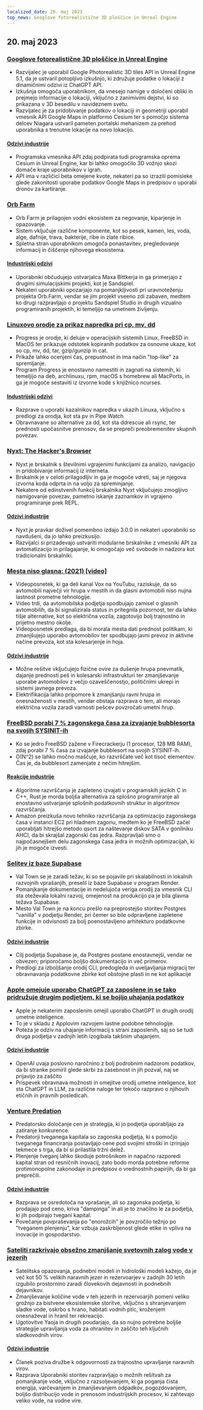 ```yaml
---
localized_date: 20. maj 2023
top_news: Googlove fotorealistične 3D ploščice in Unreal Engine
---
```


## 20. maj 2023

### [Googlove fotorealistične 3D ploščice in Unreal Engine](https://nilsbakker.nl/portfolio/3d-tiles/)

- Razvijalec je uporabil Google Photorealistic 3D tiles API in Unreal Engine 5.1, da je ustvaril potopljivo izkušnjo, ki združuje podatke o lokaciji z dinamičnimi odzivi iz ChatGPT API.
- Izkušnja omogoča uporabnikom, da vnesejo namige v določeni obliki in prejmejo informacije o lokaciji, vključno z zanimivimi dejstvi, ki so prikazana v 3D besedilu v navideznem svetu.
- Razvijalec je za pridobivanje podatkov o lokaciji in geometriji uporabil vmesnik API Google Maps in platformo Cesium ter s pomočjo sistema delcev Niagara ustvaril pameten portalski mehanizem za prehod uporabnika s trenutne lokacije na novo lokacijo.

#### [Odzivi industrije](http://news.ycombinator.com/item?id=36000631)

- Programska vmesnika API zdaj podpirata tudi programska oprema Cesium in Unreal Engine, kar bi lahko omogočilo 3D vožnjo skozi domače kraje uporabnikov v igrah.
- API ima v različici beta omejene kvote, nekateri pa so izrazili pomisleke glede zakonitosti uporabe podatkov Google Maps in predpisov o uporabi dronov za kartiranje.

### [Orb Farm](https://orb.farm/)

- Orb Farm je prilagojen vodni ekosistem za negovanje, kiparjenje in opazovanje.
- Sistem vključuje različne komponente, kot so pesek, kamen, les, voda, alge, dafnije, trava, bakterije, ribe in zlate ribice.
- Spletna stran uporabnikom omogoča ponastavitev, pregledovanje informacij in čiščenje njihovega ekosistema.

#### [Industrijski odzivi](http://news.ycombinator.com/item?id=35999835)

- Uporabniki občudujejo ustvarjalca Maxa Bittkerja in ga primerjajo z drugimi simulacijskimi projekti, kot je Sandspiel.
- Nekateri uporabniki opozarjajo na pomanjkljivosti pri uravnoteženju projekta Orb.Farm, vendar se jim projekt vseeno zdi zabaven, medtem ko drugi razpravljajo o projektu Sandspiel Studio in drugih vizualno programiranih projektih, ki temeljijo na umetnem življenju.

### [Linuxovo orodje za prikaz napredka pri cp, mv, dd](https://github.com/Xfennec/progress)

- Progress je orodje, ki deluje v operacijskih sistemih Linux, FreeBSD in MacOS ter prikazuje odstotek kopiranih podatkov za osnovne ukaze, kot so cp, mv, dd, tar, gzip/gunzip in cat.
- Prikaže lahko ocenjeni čas, prepustnost in ima način "top-like" za spremljanje.
- Program Progress je enostavno namestiti in zagnati na sistemih, ki temeljijo na deb, archlinuxu, rpm, macOS s homebrew ali MacPorts, in ga je mogoče sestaviti iz izvorne kode s knjižnico ncurses.

#### [Industrijski odzivi](http://news.ycombinator.com/item?id=36000407)

- Razprave o uporabi kazalnikov napredka v ukazih Linuxa, vključno s predlogi za orodja, kot sta pv in Pipe Watch
- Obravnavane so alternative za dd, kot sta ddrescue ali rsync, ter prednosti upočasnitve prenosov, da se prepreči preobremenitev skupnih povezav.

### [Nyxt: The Hacker's Browser](https://nyxt.atlas.engineer/)

- Nyxt je brskalnik s številnimi vgrajenimi funkcijami za analizo, navigacijo in pridobivanje informacij iz interneta.
- Brskalnik je v celoti prilagodljiv in ga je mogoče vdreti, saj je njegova izvorna koda odprta in na voljo za spreminjanje.
- Nekatere od edinstvenih funkcij brskalnika Nyxt vključujejo zmogljivo namigovanje povezav, pametno iskanje zaznamkov in vgrajeno programiranje prek REPL.

#### [Odzivi industrije](http://news.ycombinator.com/item?id=36006423)

- Nyxt je pravkar doživel pomembno izdajo 3.0.0 in nekateri uporabniki so navdušeni, da jo lahko preizkusijo.
- Razvijalci si prizadevajo ustvariti modularne brskalnike z vmesniki API za avtomatizacijo in prilagajanje, ki omogočajo več svobode in nadzora kot tradicionalni brskalniki.

### [Mesta niso glasna: (2021) [video]](https://www.youtube.com/watch?v=CTV-wwszGw8)

- Videoposnetek, ki ga deli kanal Vox na YouTubu, raziskuje, da so avtomobili največji vir hrupa v mestih in da glasni avtomobili niso nujna lastnost prometne tehnologije.
- Video trdi, da avtomobilska podjetja spodbujajo zamisel o glasnih avtomobilih, da bi signalizirala status in pritegnila pozornost, ter da lahko tišje alternative, kot so električna vozila, zagotovijo bolj trajnostno in prijetno mestno okolje.
- Videoposnetek predlaga, da bi morala mesta dati prednost politikam, ki zmanjšujejo uporabo avtomobilov ter spodbujajo javni prevoz in aktivne načine prevoza, kot sta kolesarjenje in hoja.

#### [Odzivi industrije](http://news.ycombinator.com/item?id=35999950)

- Možne rešitve vključujejo fizične ovire za dušenje hrupa pnevmatik, dajanje prednosti peš in kolesarski infrastrukturi ter zmanjševanje uporabe avtomobilov z večjo ozaveščenostjo, političnimi ukrepi in sistemi javnega prevoza.
- Elektrifikacija lahko pripomore k zmanjšanju ravni hrupa in onesnaženosti v mestih, vendar obstaja razprava o tem, ali morajo električna vozila zaradi varnosti pešcev povzročati umetni hrup.

### [FreeBSD porabi 7 % zagonskega časa za izvajanje bubblesorta na svojih SYSINIT-ih](https://twitter.com/cperciva/status/1659558311920914432)

- Ko se jedro FreeBSD zažene v Firecrackerju (1 procesor, 128 MB RAM), zdaj porabi 7 % časa za izvajanje bubblesort na svojih SYSINIT-ih.
- O(N^2) se lahko močno maščuje, ko razvrščate več kot tisoč elementov. Čas je, da bubblesort zamenjate z nečim hitrejšim.

#### [Reakcije industrije](http://news.ycombinator.com/item?id=36002574)

- Algoritme razvrščanja je zapleteno izvajati v programskih jezikih C in C++, Rust je morda boljša alternativa za splošno programiranje ali enostavno ustvarjanje splošnih podatkovnih struktur in algoritmov razvrščanja.
- Amazon preizkuša novo tehniko razvrščanja za optimizacijo zagonskega časa v instanci EC2 pri hladnem zagonu, medtem ko je FreeBSD začel uporabljati hitrejšo metodo qsort za naštevanje diskov SATA v gonilniku AHCI, da bi skrajšal zagonski čas jedra. Razpravljali smo o najpočasnejšem delu zagonskega časa jedra in možnih optimizacijah, ki jih je mogoče izvesti.

### [Selitev iz baze Supabase](https://blog.val.town/blog/migrating-from-supabase)

- Val Town se je zaradi težav, ki so se pojavile pri skalabilnosti in lokalnih razvojnih vprašanjih, preselil iz baze Supabase v program Render.
- Pomanjkanje dokumentacije in nedelujoča veriga orodij za vmesnik CLI sta oteževala lokalni razvoj, omejenost na produkcijo pa je bila glavna težava Supabase.
- Mesto Val Town je na koncu prešlo na preprostejšo storitev Postgres "vanilla" v podjetju Render, pri čemer so bile odpravljene zapletene funkcije in odvisnosti za bolj poenostavljeno arhitekturo podatkovne zbirke.

#### [Odzivi industrije](http://news.ycombinator.com/item?id=36004925)

- Cilj podjetja Supabase je, da Postgres postane enostavnejši, vendar ne obvezen; priporočamo boljšo dokumentacijo in več primerov.
- Predlogi za izboljšanje orodij CLI, predogleda in uveljavljanja migracij ter obravnavanja podatkovne zbirke kot obstojne plasti in ne kot aplikacije

### [Apple omejuje uporabo ChatGPT za zaposlene in se tako pridružuje drugim podjetjem, ki se bojijo uhajanja podatkov](https://www.wsj.com/articles/apple-restricts-use-of-chatgpt-joining-other-companies-wary-of-leaks-d44d7d34)

- Apple je nekaterim zaposlenim omejil uporabo ChatGPT in drugih orodij umetne inteligence.
- To je v skladu z Applovim razvojem lastne podobne tehnologije.
- Poteza je odziv na uhajanje informacij s strani zaposlenih, saj so se tudi druga podjetja v zadnjih letih izogibala takšnim uhajanjem.

#### [Odzivi industrije](http://news.ycombinator.com/item?id=36000079)

- OpenAI uvaja poslovno naročnino z bolj podrobnim nadzorom podatkov, da bi stranke pomiril glede skrbi za zasebnost in jih pozval, naj se prijavijo za zaščito
- Prispevek obravnava možnosti in omejitve orodij umetne inteligence, kot sta ChatGPT in LLM, za različne naloge ter tekočo razpravo o njihovih etičnih in pravnih posledicah.

### [Venture Predation](https://papers.ssrn.com/sol3/papers.cfm?abstract_id=4437360)

- Predatorsko določanje cen je strategija, ki jo podjetja uporabljajo za zatiranje konkurence.
- Predatorji tveganega kapitala so zagonska podjetja, ki s pomočjo tveganega financiranja postavljajo cene pod svojimi stroški in izrinjajo tekmece s trga, da bi si prilastila tržni delež.
- Plenjenje tveganj lahko škoduje potrošnikom in napačno razporedi kapital stran od resničnih inovacij, zato bodo morda potrebne reforme protimonopolne zakonodaje in predpisov o vrednostnih papirjih, da bi ga preprečili.

#### [Odzivi industrije](http://news.ycombinator.com/item?id=36003096)

- Razprava se osredotoča na vprašanje, ali so zagonska podjetja, ki prodajajo pod ceno, kriva "dampinga" in ali je to značilno le za podjetja, ki jih podpirajo tvegani kapital.
- Povečanje povpraševanja po "enorožcih" je povzročilo težnjo po "tveganem plenjenju", kar vzbuja zaskrbljenost glede etike in vpliva na inovacije in gospodarstvo.

### [Sateliti razkrivajo obsežno zmanjšanje svetovnih zalog vode v jezerih](https://www.science.org/doi/10.1126/science.abo2812)

- Satelitska opazovanja, podnebni modeli in hidrološki modeli kažejo, da je več kot 50 % velikih naravnih jezer in rezervoarjev v zadnjih 30 letih izgubilo prostornino zaradi človekovih dejavnosti in podnebnih dejavnikov.
- Zmanjševanje količine vode v teh jezerih in rezervoarjih pomeni veliko grožnjo za bistvene ekosistemske storitve, vključno s shranjevanjem sladke vode, oskrbo s hrano, habitati vodnih ptic, kroženjem onesnaževal in hranil ter rekreacijo.
- Ugotovitve Yaoja in drugih poudarjajo, da so nujno potrebne boljše strategije upravljanja voda za ohranitev in zaščito teh ključnih sladkovodnih virov.

#### [Odzivi industrije](http://news.ycombinator.com/item?id=35999438)

- Članek poziva družbe k odgovornosti za trajnostno upravljanje naravnih virov.
- Razprava Uporabniki storitev razpravljajo o možnih rešitvah za pomanjkanje vode, vključno z razsoljevanjem, ki ga poganja čista energija, varčevanjem in zmanjševanjem odpadkov, pogozdovanjem, boljšo distribucijo vode in prenosom industrijskih procesov, ki zahtevajo veliko vode, na vodne vire.


